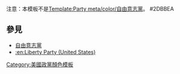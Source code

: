 <noinclude>注意：本模板不是[[Template:Party meta/color/自由意志黨]]。
</noinclude><nowiki>#2DBBEA</nowiki><noinclude>

== 參見 ==
* [[自由意志黨]]
* [[:en:Liberty Party (United States)]]

[[Category:美國政黨顏色模板]]
</noinclude>
